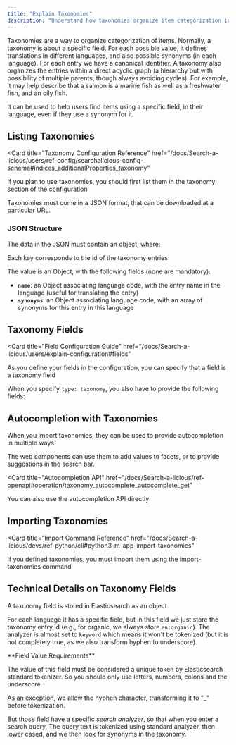 ```yaml
---
title: "Explain Taxonomies"
description: "Understand how taxonomies organize item categorization in Search-a-licious. This guide covers listing taxonomies, defining taxonomy fields, using them for autocompletion, and the technical details of their implementation in Elasticsearch."
---
```



Taxonomies are a way to organize categorization of items.
Normally, a taxonomy is about a specific field. For each possible value, it defines translations in different languages, and also possible synonyms (in each language). For each entry we have a canonical identifier.
A taxonomy also organizes the entries within a direct acyclic graph (a hierarchy but with possibility of multiple parents, though always avoiding cycles). For example, it may help describe that a salmon is a marine fish as well as a freshwater fish, and an oily fish.

<Callout type="info">
  It can be used to help users find items using a specific field, in their
  language, even if they use a synonym for it.
</Callout>

## Listing Taxonomies

<Card
  title="Taxonomy Configuration Reference"
  href="/docs/Search-a-licious/users/ref-config/searchalicious-config-schema#indices_additionalProperties_taxonomy"
>
  If you plan to use taxonomies, you should first list them in the taxonomy
  section of the configuration
</Card>

<Callout type="warning">
  Taxonomies must come in a JSON format, that can be downloaded at a particular
  URL.
</Callout>

### JSON Structure

The data in the JSON must contain an object, where:

<Steps>
<Step title="Entry Keys">

Each key corresponds to the id of the taxonomy entries

</Step>
<Step title="Entry Values">

The value is an Object, with the following fields (none are mandatory):

- **`name`**: an Object associating language code, with the entry name in the language (useful for translating the entry)
- **`synonyms`**: an Object associating language code, with an array of synonyms for this entry in this language

</Step>
</Steps>

## Taxonomy Fields

<Card
  title="Field Configuration Guide"
  href="/docs/Search-a-licious/users/explain-configuration#fields"
>
  As you define your fields in the configuration, you can specify that a field
  is a taxonomy field
</Card>

When you specify `type: taxonomy`, you also have to provide the following fields:

<Cards>
  <Card
    title="taxonomy_name"
    description="The name of the taxonomy (as defined in the configuration)"
  />
  <Card
    title="synonyms_search"
    description="If true, adds a full text subfield that enables using synonyms and translations to match this term"
  />
</Cards>

## Autocompletion with Taxonomies

<Callout>
  When you import taxonomies, they can be used to provide autocompletion in
  multiple ways.
</Callout>

<Steps>
<Step title="Web Component Integration">

The web components can use them to add values to facets, or to provide suggestions in the search bar.

</Step>
<Step title="API Autocompletion">

<Card
  title="Autocompletion API"
  href="/docs/Search-a-licious/ref-openapi#operation/taxonomy_autocomplete_autocomplete_get"
>
  You can also use the autocompletion API directly
</Card>

</Step>
</Steps>

## Importing Taxonomies

<Card
  title="Import Command Reference"
  href="/docs/Search-a-licious/devs/ref-python/cli#python3-m-app-import-taxonomies"
>
  If you defined taxonomies, you must import them using the import-taxonomies
  command
</Card>

## Technical Details on Taxonomy Fields

<Callout type="info">
  A taxonomy field is stored in Elasticsearch as an object.
</Callout>

For each language it has a specific field, but in this field we just store the taxonomy entry id (e.g., for organic, we always store `en:organic`). The analyzer is almost set to `keyword` which means it won't be tokenized (but it is not completely true, as we also transform hyphen to underscore).

<Callout type="warning">
**Field Value Requirements**

The value of this field must be considered a unique token by Elasticsearch standard tokenizer. So you should only use letters, numbers, colons and the underscore.

</Callout>
As an exception, we allow the hyphen character, transforming it to "_" before tokenization.

But those field have a specific _search analyzer_, so that when you enter a search query,
The query text is tokenized using standard analyzer, then lower cased, and we then look for synonyms in the taxonomy.
